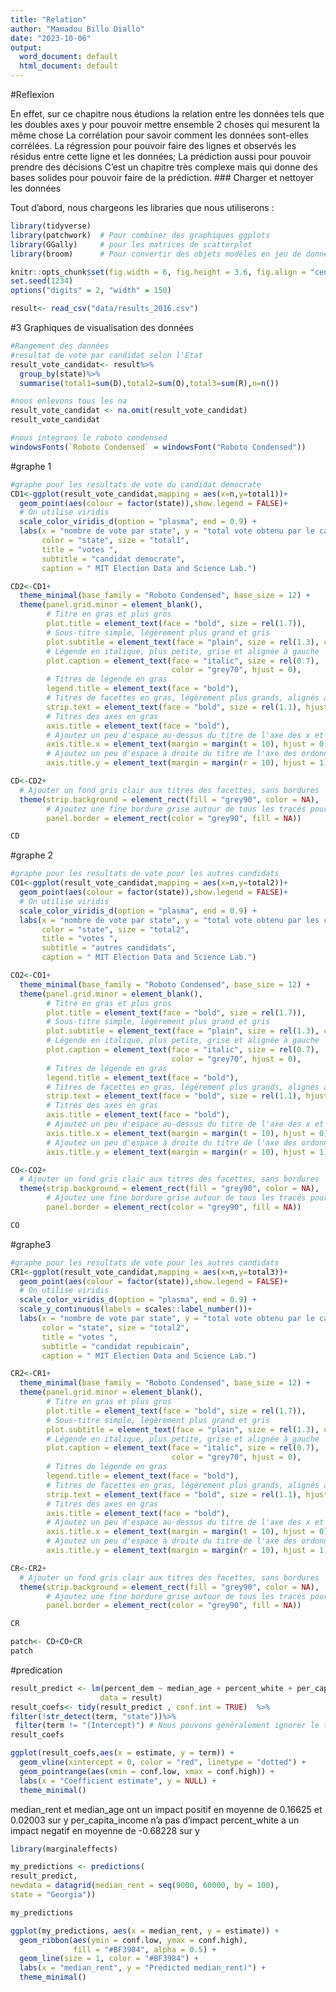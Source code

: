 ```yaml
---
title: "Relation"
author: "Mamadou Billo Diallo"
date: "2023-10-06"
output:
  word_document: default
  html_document: default
---
```


#Reflexion

En effet, sur ce chapitre nous étudions la relation entre les données tels que les doubles axes y pour pouvoir mettre ensemble 2 choses qui mesurent la même chose 
La corrélation pour savoir comment les données sont-elles corrélées.
La régression pour pouvoir faire des lignes et observés les résidus entre cette ligne et les données;
La prédiction aussi pour pouvoir prendre des décisions 
C’est un chapitre très complexe mais qui donne des bases solides pour pouvoir faire de la prédiction.
### Charger et nettoyer les données

Tout d'abord, nous chargeons les libraries que nous utiliserons :

```r
library(tidyverse)  
library(patchwork)  # Pour combiner des graphiques ggplots
library(GGally)     # pour les matrices de scatterplot 
library(broom)      # Pour convertir des objets modèles en jeu de données
```

```r
knitr::opts_chunk$set(fig.width = 6, fig.height = 3.6, fig.align = "center", collapse = TRUE)
set.seed(1234)
options("digits" = 2, "width" = 150)
```

```r
result<- read_csv("data/results_2016.csv")

```

#3 Graphiques de visualisation des données


```r
#Rangement des données 
#resultat de vote par candidat selon l'Etat
result_vote_candidat<- result%>%
  group_by(state)%>%
  summarise(total1=sum(D),total2=sum(O),total3=sum(R),n=n())
```

```r
#nous enlevons tous les na 
result_vote_candidat <- na.omit(result_vote_candidat)
result_vote_candidat

```

```r
#nous integrons le roboto condensed
windowsFonts(`Roboto Condensed` = windowsFont("Roboto Condensed"))
```
#graphe 1

```r
#graphe pour les resultats de vote du candidat democrate
CD1<-ggplot(result_vote_candidat,mapping = aes(x=n,y=total1))+
  geom_point(aes(colour = factor(state)),show.legend = FALSE)+
  # On utilise viridis
  scale_color_viridis_d(option = "plasma", end = 0.9) +
  labs(x = "nombre de vote par state", y = "total vote obtenu par le candidat",
       color = "state", size = "total1",
       title = "votes ",
       subtitle = "candidat democrate",
       caption = " MIT Election Data and Science Lab.") 

```

```r
CD2<-CD1+
  theme_minimal(base_family = "Roboto Condensed", base_size = 12) +
  theme(panel.grid.minor = element_blank(),
        # Titre en gras et plus gros
        plot.title = element_text(face = "bold", size = rel(1.7)),
        # Sous-titre simple, légèrement plus grand et gris
        plot.subtitle = element_text(face = "plain", size = rel(1.3), color = "grey70"),
        # Légende en italique, plus petite, grise et alignée à gauche
        plot.caption = element_text(face = "italic", size = rel(0.7), 
                                    color = "grey70", hjust = 0),
        # Titres de légende en gras
        legend.title = element_text(face = "bold"),
        # Titres de facettes en gras, légèrement plus grands, alignés à gauche pour des raisons de répétition
        strip.text = element_text(face = "bold", size = rel(1.1), hjust = 0),
        # Titres des axes en gras
        axis.title = element_text(face = "bold"),
        # Ajoutez un peu d'espace au-dessus du titre de l'axe des x et alignez-le à gauche
        axis.title.x = element_text(margin = margin(t = 10), hjust = 0),
        # Ajoutez un peu d'espace à droite du titre de l'axe des ordonnées et alignez-le en haut
        axis.title.y = element_text(margin = margin(r = 10), hjust = 1))
```

```r
CD<-CD2+
  # Ajouter un fond gris clair aux titres des facettes, sans bordures
  theme(strip.background = element_rect(fill = "grey90", color = NA),
        # Ajoutez une fine bordure grise autour de tous les tracés pour lier les titres des facettes
        panel.border = element_rect(color = "grey90", fill = NA))
```


```r
CD
```

#graphe 2


```r
#graphe pour les resultats de vote pour les autres candidats
CO1<-ggplot(result_vote_candidat,mapping = aes(x=n,y=total2))+
  geom_point(aes(colour = factor(state)),show.legend = FALSE)+
  # On utilise viridis
  scale_color_viridis_d(option = "plasma", end = 0.9) +
  labs(x = "nombre de vote par state", y = "total vote obtenu par les candidat",
       color = "state", size = "total2",
       title = "votes ",
       subtitle = "autres candidats",
       caption = " MIT Election Data and Science Lab.") 

```

```r
CO2<-CO1+
  theme_minimal(base_family = "Roboto Condensed", base_size = 12) +
  theme(panel.grid.minor = element_blank(),
        # Titre en gras et plus gros
        plot.title = element_text(face = "bold", size = rel(1.7)),
        # Sous-titre simple, légèrement plus grand et gris
        plot.subtitle = element_text(face = "plain", size = rel(1.3), color = "grey70"),
        # Légende en italique, plus petite, grise et alignée à gauche
        plot.caption = element_text(face = "italic", size = rel(0.7), 
                                    color = "grey70", hjust = 0),
        # Titres de légende en gras
        legend.title = element_text(face = "bold"),
        # Titres de facettes en gras, légèrement plus grands, alignés à gauche pour des raisons de répétition
        strip.text = element_text(face = "bold", size = rel(1.1), hjust = 0),
        # Titres des axes en gras
        axis.title = element_text(face = "bold"),
        # Ajoutez un peu d'espace au-dessus du titre de l'axe des x et alignez-le à gauche
        axis.title.x = element_text(margin = margin(t = 10), hjust = 0),
        # Ajoutez un peu d'espace à droite du titre de l'axe des ordonnées et alignez-le en haut
        axis.title.y = element_text(margin = margin(r = 10), hjust = 1))
```

```r
CO<-CO2+
  # Ajouter un fond gris clair aux titres des facettes, sans bordures
  theme(strip.background = element_rect(fill = "grey90", color = NA),
        # Ajoutez une fine bordure grise autour de tous les tracés pour lier les titres des facettes
        panel.border = element_rect(color = "grey90", fill = NA))
```


```r
CO
```


#graphe3


```r
#graphe pour les resultats de vote pour les autres candidats
CR1<-ggplot(result_vote_candidat,mapping = aes(x=n,y=total3))+
  geom_point(aes(colour = factor(state)),show.legend = FALSE)+
  # On utilise viridis
  scale_color_viridis_d(option = "plasma", end = 0.9) +
  scale_y_continuous(labels = scales::label_number())+
  labs(x = "nombre de vote par state", y = "total vote obtenu par le candidat repubicain ",
       color = "state", size = "total2",
       title = "votes ",
       subtitle = "candidat repubicain",
       caption = " MIT Election Data and Science Lab.") 

```

```r
CR2<-CR1+
  theme_minimal(base_family = "Roboto Condensed", base_size = 12) +
  theme(panel.grid.minor = element_blank(),
        # Titre en gras et plus gros
        plot.title = element_text(face = "bold", size = rel(1.7)),
        # Sous-titre simple, légèrement plus grand et gris
        plot.subtitle = element_text(face = "plain", size = rel(1.3), color = "grey70"),
        # Légende en italique, plus petite, grise et alignée à gauche
        plot.caption = element_text(face = "italic", size = rel(0.7), 
                                    color = "grey70", hjust = 0),
        # Titres de légende en gras
        legend.title = element_text(face = "bold"),
        # Titres de facettes en gras, légèrement plus grands, alignés à gauche pour des raisons de répétition
        strip.text = element_text(face = "bold", size = rel(1.1), hjust = 0),
        # Titres des axes en gras
        axis.title = element_text(face = "bold"),
        # Ajoutez un peu d'espace au-dessus du titre de l'axe des x et alignez-le à gauche
        axis.title.x = element_text(margin = margin(t = 10), hjust = 0),
        # Ajoutez un peu d'espace à droite du titre de l'axe des ordonnées et alignez-le en haut
        axis.title.y = element_text(margin = margin(r = 10), hjust = 1))
```

```r
CR<-CR2+
  # Ajouter un fond gris clair aux titres des facettes, sans bordures
  theme(strip.background = element_rect(fill = "grey90", color = NA),
        # Ajoutez une fine bordure grise autour de tous les tracés pour lier les titres des facettes
        panel.border = element_rect(color = "grey90", fill = NA))
```


```r
CR
```

```r
patch<- CD+CO+CR
patch

```


#predication

```r
result_predict <- lm(percent_dem ~ median_age + percent_white + per_capita_income + median_rent + state,
                    data = result)
result_coefs<- tidy(result_predict , conf.int = TRUE)  %>%
filter(!str_detect(term, "state"))%>% 
 filter(term != "(Intercept)") # Nous pouvons généralement ignorer le traçage de l'ordonnée                                           
result_coefs
```


```r
ggplot(result_coefs,aes(x = estimate, y = term)) +
  geom_vline(xintercept = 0, color = "red", linetype = "dotted") +
  geom_pointrange(aes(xmin = conf.low, xmax = conf.high)) + 
  labs(x = "Coefficient estimate", y = NULL) +
  theme_minimal()
```





median_rent et median_age ont un impact positif en moyenne de 0.16625 et  0.02003 sur y
per_capita_income n'a pas d'impact 
percent_white a un impact negatif en moyenne de -0.68228 sur y


```r
library(marginaleffects)

```


```r
my_predictions <- predictions(
result_predict,
newdata = datagrid(median_rent = seq(9000, 60000, by = 100),
state = "Georgia"))
```
```r
my_predictions
```




```r
ggplot(my_predictions, aes(x = median_rent, y = estimate)) +
  geom_ribbon(aes(ymin = conf.low, ymax = conf.high),
              fill = "#BF3984", alpha = 0.5) + 
  geom_line(size = 1, color = "#BF3984") +
  labs(x = "median_rent", y = "Predicted median_rent)") +
  theme_minimal()
```



























